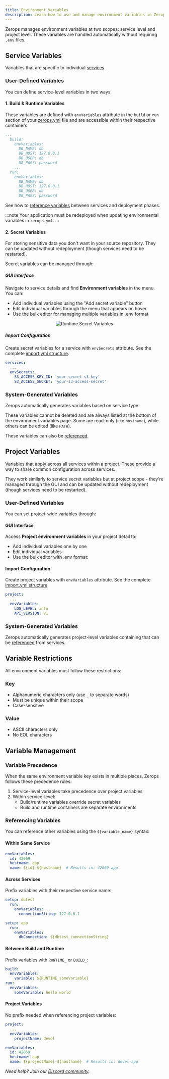 ```yaml
---
title: Environment Variables
description: Learn how to use and manage environment variables in Zerops.
---
```



Zerops manages environment variables at two scopes: service level and project level. These variables are handled automatically without requiring `.env` files.

## Service Variables

Variables that are specific to individual [services](/features/infrastructure#services).

### User-Defined Variables

You can define service-level variables in two ways:

#### 1. Build & Runtime Variables

These variables are defined with `envVariables` attribute in the `build` or `run` section of your [zerops.yml](/zerops-yml/specification) file and are accessible within their respective containers.

```yml title="zerops.yml"
...
  build:
    envVariables:
      DB_NAME: db
      DB_HOST: 127.0.0.1
      DB_USER: db
      DB_PASS: password
    ...
  run:
    envVariables:
      DB_NAME: db
      DB_HOST: 127.0.0.1
      DB_USER: db
      DB_PASS: password
```

See how to [reference variables](#referencing-variables) between services and deployment phases.

:::note
Your application must be redeployed when updating environmental variables in `zerops.yml`.
:::

#### 2. Secret Variables

For storing sensitive data you don't want in your source repository. They can be updated without redeployment (though services need to be restarted).

Secret variables can be managed through:

##### GUI Interface

Navigate to service details and find **Environment variables** in the menu. You can:
- Add individual variables using the "Add secret variable" button
- Edit individual variables through the menu that appears on hover
- Use the bulk editor for managing multiple variables in .env format

<p align="center">
    <Image
    lightImage="/img/screenshots/secret_variables.webp"
    darkImage="/img/screenshots/secret_variables.webp"
    alt="Runtime Secret Variables"
    />
</p>

##### Import Configuration

Create secret variables for a service with `envSecrets` attribute. See the complete [import.yml structure](/reference/import).

```yml title="import.yml"
services:
  ...
  envSecrets:
    S3_ACCESS_KEY_ID: 'your-secret-s3-key'
    S3_ACCESS_SECRET: 'your-s3-access-secret'
```

### System-Generated Variables

Zerops automatically generates variables based on service type.

These variables cannot be deleted and are always listed at the bottom of the environment variables page. Some are read-only (like `hostname`), while others can be edited (like `PATH`).

These variables can also be [referenced](#referencing-variables).

## Project Variables

Variables that apply across all services within a [project](/features/infrastructure#project). These provide a way to share common configuration across services.

They work similarly to service secret variables but at project scope - they're managed through the GUI and can be updated without redeployment (though services need to be restarted).

### User-Defined Variables

You can set project-wide variables through:

#### GUI Interface

Access **Project environment variables** in your project detail to:
- Add individual variables one by one
- Edit individual variables
- Use the bulk editor with .env format:

#### Import Configuration

Create project variables with `envVariables` attribute. See the complete [import.yml structure](/reference/import).

```yml title="import.yml"
project:
  ...
  envVariables:
    LOG_LEVEL: info
    API_VERSION: v1
```

### System-Generated Variables

Zerops automatically generates project-level variables containing that can be [referenced](#referencing-variables) from services.

## Variable Restrictions

All environment variables must follow these restrictions:

### Key
- Alphanumeric characters only (use `_` to separate words)
- Must be unique within their scope
- Case-sensitive

### Value
- ASCII characters only
- No EOL characters

## Variable Management

### Variable Precedence

When the same environment variable key exists in multiple places, Zerops follows these precedence rules:

1. Service-level variables take precedence over project variables
2. Within service-level:
   - Build/runtime variables override secret variables
   - Build and runtime containers are separate environments

### Referencing Variables

You can reference other variables using the `${variable_name}` syntax:

#### Within Same Service
```yml
envVariables:
  id: 42069
  hostname: app
  name: ${id}-${hostname}  # Results in: 42069-app
```

#### Across Services
Prefix variables with their respective service name:
```yml
setup: dbtest
  run:
    envVariables:
      connectionString: 127.0.0.1

setup: app
  run:
    envVariables:
      dbConnection: ${dbtest_connectionString}
```

#### Between Build and Runtime
Prefix variables with `RUNTIME_` or `BUILD_`:
```yml
build:
  envVariables:
    variable: ${RUNTIME_someVariable}
run:
  envVariables:
    someVariable: hello world
```

#### Project Variables
No prefix needed when referencing project variables:
```yml title="import.yml"
project:
  ...
  envVariables:
    projectName: devel
```

```yml title="zerops.yml"
envVariables:
  id: 42069
  hostname: app
  name: ${projectName}-${hostname}  # Results in: devel-app
```

*Need help? Join our [Discord community](https://discord.gg/zerops).*